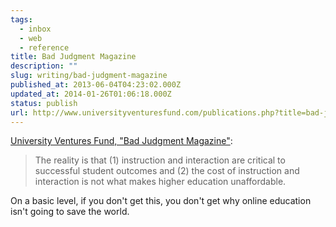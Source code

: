 ```yaml
---
tags:
  - inbox
  - web
  - reference
title: Bad Judgment Magazine
description: ""
slug: writing/bad-judgment-magazine
published_at: 2013-06-04T04:23:02.000Z
updated_at: 2014-01-26T01:06:18.000Z
status: publish
url: http://www.universityventuresfund.com/publications.php?title=bad-judgment-magazine
---
```

[University Ventures Fund, "Bad Judgment Magazine"](http://www.universityventuresfund.com/publications.php?title=bad-judgment-magazine):

> The reality is that (1) instruction and interaction are critical to successful student outcomes and (2) the cost of instruction and interaction is not what makes higher education unaffordable.

On a basic level, if you don't get this, you don't get why online education isn't going to save the world.
